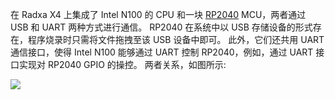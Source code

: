 
在 Radxa X4 上集成了 Intel N100 的 CPU 和一块 [RP2040](https://en.wikipedia.org/wiki/RP2040) MCU，两者通过 USB 和 UART 两种方式进行通信。
RP2040 在系统中以 USB 存储设备的形式存在，程序烧录时只需将文件拖拽至该 USB 设备中即可。
此外，它们还共用 UART 通信接口，使得 Intel N100 能够通过 UART 控制 RP2040，例如，通过 UART 接口实现对 RP2040 GPIO 的操控。
两者关系，如图所示:

<img src="/img/x/x4/intel-rp2040.webp" />
